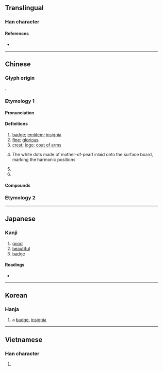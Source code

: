 {{character info/new}}
==Translingual==

===Han character===
{{Han char|rn=60|rad=彳|as=14|sn=17|four=28240|canj=HOUFK|ids=⿲彳⿱山系攵𢾰}}

====References====
* {{Han ref|kx=0372.040|dkj=10267|dj=0699.200|hdz=20849.060|uh=5FBD|ud=24509|bh=C0B2|bd=49330}}

----

==Chinese==
{{zh-forms}}

===Glyph origin===
{{Han etym}}
{{Han compound|微|糸|c1=p|c2=s|t2=cloth|ls=psc}}.

===Etymology 1===

====Pronunciation====
{{zh-pron
|m=huī
|c=fai1
|h=pfs=
|md=
|mn=hui
|w=
|mc=y
|oc=y
|cat=n,a,pn
}}

====Definitions====
{{zh-hanzi}}

# [[badge]]; [[emblem]]; [[insignia]]
# [[fine]]; [[glorious]]
# [[crest]]; [[logo]]; [[coat of arms]]
# {{lb|zh|of the [[guqin]]}} The white dots made of mother-of-pearl inlaid onto the surface board, marking the harmonic positions
# {{zh-abbrev|安徽}}
# {{zh-abbrev|徽州}}

====Compounds====
{{zh-der|安徽|校徽|徽州|徽州區|徽章|國徽|徽記|徽語|警徽|徽縣|徽墨|徽號|徽劇|徽調|徽幟|航徽|黨徽|徽班|市徽|徽標|徽菜|帽徽|龍徽|宋徽宗|前徽|徽言|徽纆|徽絃|嗣徽|徽音|徽烈|徽索|淑教流徽|軍徽|音徽}}

===Etymology 2===
{{zh-see|暉|ss}}

----

==Japanese==

===Kanji===
{{ja-kanji|grade=|rs=彳14}}

# [[good]]
# [[beautiful]]
# [[badge]]

====Readings====
* {{ja-readings|on=[[き]] (ki)|kun=[[よい]] (yoi), [[しるし]] (shirushi)}}

----

==Korean==

===Hanja===
{{ko-hanja|hangeul=휘|eumhun=|rv=hwi|mr=hwi|y=hwi}}

# a [[badge]], [[insignia]]

----

==Vietnamese==

===Han character===
{{vi-hantu|[[huy]]|rs=彳14}}

# {{defn|lang=vi|sort=彳14}}